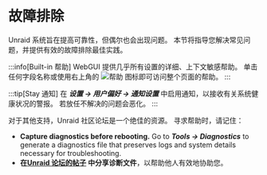 # 故障排除

Unraid 系统旨在提高可靠性，但偶尔也会出现问题。 本节将指导您解决常见问题，并提供有效的故障排除最佳实践。

:::info[Built-in 帮助]
WebGUI 提供几乎所有设置的详细、上下文敏感帮助。 单击任何字段名称或使用右上角的 ![帮助](/img/Help-icon.jpg) 图标即可访问整个页面的帮助。
:::

:::tip[Stay 通知]
在 ***设置 → 用户偏好 → 通知设置*** 中启用通知，以接收有关系统健康状况的警报。 若放任不解决的问题会恶化。
:::

对于其他支持，Unraid 社区论坛是一个绝佳的资源。 寻求帮助时，请记住：

- **Capture diagnostics before rebooting.**
  Go to ***Tools → Diagnostics*** to generate a diagnostics file that preserves logs and system details necessary for troubleshooting.
- **在[Unraid 论坛的帖子](http://forums.unraid.net/) 中分享诊断文件**，以帮助他人有效地协助您。
